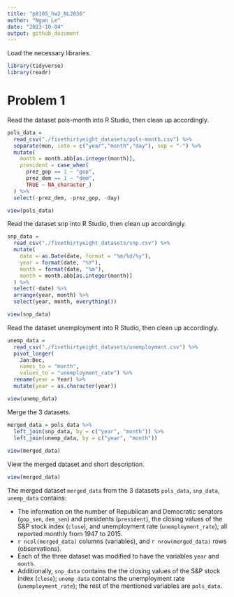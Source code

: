 ```yaml
---
title: "p8105_hw2_NL2836"
author: "Ngan Le"
date: "2023-10-04"
output: github_document
---
```


Load the necessary libraries. 

```r
library(tidyverse)
library(readr)
```

# Problem 1 

Read the dataset pols-month into R Studio, then clean up accordingly.

```r
pols_data = 
  read_csv("./fivethirtyeight_datasets/pols-month.csv") %>% 
  separate(mon, into = c("year","month","day"), sep = "-") %>%
  mutate(
    month = month.abb[as.integer(month)],
    president = case_when(
      prez_gop == 1 ~ "gop",
      prez_dem == 1 ~ "dem",
      TRUE ~ NA_character_)
  ) %>% 
  select(-prez_dem, -prez_gop, -day)

view(pols_data)
```

Read the dataset snp into R Studio, then clean up accordingly.

```r
snp_data = 
  read_csv("./fivethirtyeight_datasets/snp.csv") %>% 
  mutate(
    date = as.Date(date, format = "%m/%d/%y"),
    year = format(date, "%Y"),
    month = format(date, "%m"),
    month = month.abb[as.integer(month)]
  ) %>%
  select(-date) %>%
  arrange(year, month) %>% 
  select(year, month, everything())

view(snp_data)
```

Read the dataset unemployment into R Studio, then clean up accordingly.

```r
unemp_data = 
  read_csv("./fivethirtyeight_datasets/unemployment.csv") %>% 
  pivot_longer(
    Jan:Dec,
    names_to = "month",
    values_to = "unemployment_rate") %>% 
  rename(year = Year) %>% 
  mutate(year = as.character(year))

view(unemp_data)
```

Merge the 3 datasets.

```r
merged_data = pols_data %>% 
  left_join(snp_data, by = c("year", "month")) %>% 
  left_join(unemp_data, by = c("year", "month"))
  
view(merged_data)
```

View the merged dataset and short description.

```r
view(merged_data)
```


The merged dataset `merged_data` from the 3 datasets `pols_data`, `snp_data`, `unemp_data` contains: 

- The information on the number of Republican and Democratic senators (`gop_sen`, `dem_sen`) and presidents (`president`), the closing values of the S&P stock index (`close`), and unemployment rate (`unemployment_rate`); all reported monthly from 1947 to 2015.
- `r ncol(merged_data)` columns (variables), and `r nrow(merged_data)` rows (observations).
- Each of the three dataset was modified to have the variables `year` and `month`.
- Additionally, `snp_data` contains the the closing values of the S&P stock index (`close`); `unemp_data` contains the unemployment rate (`unemployment_rate`); the rest of the mentioned variables are `pols_data`.



